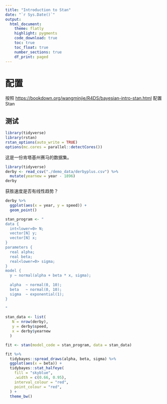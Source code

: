 ```yaml
---
title: "Introduction to Stan"
date: "`r Sys.Date()`"
output: 
  html_document:
    theme: flatly
    highlight: pygments
    code_download: true
    toc: true
    toc_float: true
    number_sections: true
    df_print: paged
---
```




# 配置 

按照 <https://bookdown.org/wangminjie/R4DS/bayesian-intro-stan.html> 配置Stan



## 测试 

```r
library(tidyverse)
library(rstan)
rstan_options(auto_write = TRUE)
options(mc.cores = parallel::detectCores())
```


这是一份肯塔基州赛马的数据集。

```r
library(tidyverse)
derby <- read_csv("./demo_data/derbyplus.csv") %>% 
  mutate(yearnew = year - 1896)
derby 
```



获胜速度是否有线性趋势？

```r
derby %>% 
  ggplot(aes(x = year, y = speed)) +
  geom_point() 
```







```r
stan_program <- "
data {
  int<lower=0> N;
  vector[N] y;
  vector[N] x;
}
parameters {
  real alpha;
  real beta;
  real<lower=0> sigma;
}
model {
  y ~ normal(alpha + beta * x, sigma);
  
  alpha  ~ normal(0, 10);
  beta   ~ normal(0, 10);
  sigma  ~ exponential(1);
}

"

stan_data <- list(
   N = nrow(derby),
   y = derby$speed, 
   x = derby$yearnew
  )

fit <- stan(model_code = stan_program, data = stan_data)
```




```r
fit %>%
  tidybayes::spread_draws(alpha, beta, sigma) %>%
  ggplot(aes(x = beta)) +
  tidybayes::stat_halfeye(
    fill = "skyblue",
    .width = c(0.66, 0.95),
    interval_colour = "red",
    point_colour = "red",
  ) +
  theme_bw()
```


